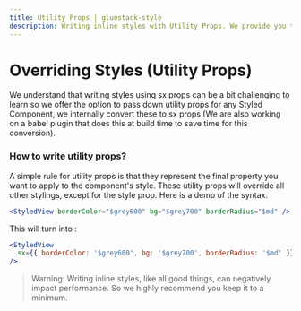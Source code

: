 ```yaml
---
title: Utility Props | gluestack-style
description: Writing inline styles with Utility Props. We provide you the ability to pass down utility props on any Styled Component which internally converts to `sx` prop.
---
```



<Meta title="api/Overriding Styles (Utility Props)" />

# Overriding Styles (Utility Props)

We understand that writing styles using sx props can be a bit challenging to learn so we offer the option to pass down utility props for any Styled Component, we internally convert these to sx props (We are also working on a babel plugin that does this at build time to save time for this conversion).

### How to write utility props?

A simple rule for utility props is that they represent the final property you want to apply to the component's style. These utility props will override all other stylings, except for the style prop. Here is a demo of the syntax.

```jsx
<StyledView borderColor="$grey600" bg="$grey700" borderRadius="$md" />
```

This will turn into :

```jsx
<StyledView
  sx={{ borderColor: '$grey600', bg: '$grey700', borderRadius: '$md' }}
/>
```

> Warning: Writing inline styles, like all good things, can negatively impact performance. So we highly recommend you keep it to a minimum.
